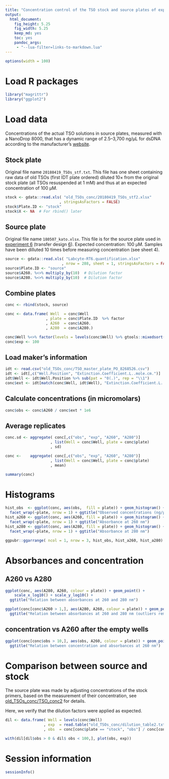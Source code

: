 ```yaml
---
title: "Concentration control of the TSO stock and source plates of exp. 6"
output: 
  html_document: 
    fig_height: 5.25
    fig_width: 5.25
    keep_md: yes
    toc: yes
    pandoc_args:
     - "--lua-filter=links-to-markdown.lua"
---
```


```r
options(width = 100)
```


Load R packages
===============

```r
library("magrittr")
library("ggplot2")
```


Load data
=========

Concentrations of the actual TSO solutions in source plates, measured with
a NanoDrop 8000, that has a dynamic range of 2.5–3,700 ng/μL for dsDNA according
to the manufacturer's [website](https://www.thermofisher.com/jp/en/home/industrial/spectroscopy-elemental-isotope-analysis/molecular-spectroscopy/ultraviolet-visible-visible-spectrophotometry-uv-vis-vis/uv-vis-vis-instruments/nanodrop-microvolume-spectrophotometers/nanodrop-products-guide.html).


Stock plate
-----------

Original file name `20180419_TSOs_stf.txt`.  This file has one sheet containing
raw data of old TSOs (first IDT plate ordered) diluted 10× from the original
stock plate (all TSOs resuspended at 1 mM) and thus at an expected concentration
of 100 μM.

```r
stock <- gdata::read.xls( "old_TSOs_conc/20180419_TSOs_stf2.xlsx"
                        , stringsAsFactors = FALSE)
stock$Plate.ID <- "stock"
stock$X <- NA  # For rbind() later
```


Source plate
------------

Original file name `180507_kato.xlsx`.  This file is for the source plate used
in [experiment 6](Labcyte-RT_Data_Analysis_6.md)
(transfer design [6](Labcyte-RT6.md)).  Expected concentration: 100 μM.
Samples have been dilluted 10 times before measuring concentration (see sheet 4).

```r
source <- gdata::read.xls( "Labcyte-RT6.quantification.xlsx"
                         , nrow = 288, sheet = 1, stringsAsFactors = FALSE)
source$Plate.ID <- "source"
source$A260. %<>% multiply_by(10)  # Dilution factor
source$A280. %<>% multiply_by(10)  # Dilution factor
```


Combine plates
--------------

```r
conc <- rbind(stock, source)

conc <- data.frame( Well  = conc$Well      
                  , plate = conc$Plate.ID  %>% factor
                  , A260  = conc$A260.
                  , A280  = conc$A280.)

conc$Well %<>% factor(levels = levels(conc$Well) %>% gtools::mixedsort())
conc$exp <- 100
```


Load maker's information
------------------------

```r
idt <- read.csv("old_TSOs_conc/TSO_master_plate_PO_8268526.csv")
idt <- idt[,c("Well.Position", "Extinction.Coefficient.L..mole.cm.")]
idt$Well <- idt$Well.Position %>% sub(pat = "0(.)", rep = "\\1")
conc$ext <- idt[match(conc$Well, idt$Well), "Extinction.Coefficient.L..mole.cm."]
```


Calculate concentrations (in micromolars)
-----------------------------------------

```r
conc$obs <- conc$A260 / conc$ext * 1e6
```


Average replicates
------------------

```r
conc.sd <- aggregate( conc[,c("obs", "exp", "A260", "A280")]
                    , list(Well = conc$Well, plate = conc$plate)
                    , sd)

conc <-    aggregate( conc[,c("obs", "exp", "A260", "A280")]
                    , list(Well = conc$Well, plate = conc$plate)
                    , mean)

summary(conc)
```


Histograms
==========

```r
hist_obs  <- ggplot(conc, aes(obs,  fill = plate)) + geom_histogram() +
  facet_wrap(~plate, nrow = 1) + ggtitle("Observed concentrations (ng/μL)")
hist_a260 <- ggplot(conc, aes(A260, fill = plate)) + geom_histogram() +
  facet_wrap(~plate, nrow = 1) + ggtitle("Absorbance at 260 nm")
hist_a280 <- ggplot(conc, aes(A280, fill = plate)) + geom_histogram() +
  facet_wrap(~plate, nrow = 1) + ggtitle("Absorbance at 280 nm")

ggpubr::ggarrange( ncol = 1, nrow = 3, hist_obs, hist_a260, hist_a280)
```


Absorbances and concentration
=============================

## A260 vs A280

```r
ggplot(conc, aes(A280, A260, colour = plate)) + geom_point() +
    scale_x_log10() + scale_y_log10() +
  ggtitle("Relation between absorbances at 260 and 280 nm")

ggplot(conc[conc$A260 > 1,], aes(A280, A260, colour = plate)) + geom_point() +
  ggtitle("Relation between absorbances at 260 and 280 nm (outliers removed)")
```

## concentration vs A260 after the empty wells

```r
ggplot(conc[conc$obs > 10,], aes(obs, A260, colour = plate)) + geom_point() +
  ggtitle("Relation between concentration and absorbances at 260 nm")
```


Comparison between source and stock
===================================

The source plate was made by adjusting concentrations of the stock primers,
based on the measurement of their concentration, see
[old_TSOs_conc/TSO_conc2](old_TSOs_conc/TSO_conc2.md) for details.

Here, we verify that the dilution factors were applied as expected.  

```r
dil <- data.frame( Well = levels(conc$Well)
                 , exp  = read.table("old_TSOs_conc/dilution_table2.txt", dec = ",", sep = "\t", header = TRUE)[,2, drop = T]
                 , obs  = conc[conc$plate == "stock", "obs"] / conc[conc$plate == "source", "obs"])

with(dil[dil$obs > 0 & dil$ obs < 100,], plot(obs, exp))
```


Session information
===================

```r
sessionInfo()
```